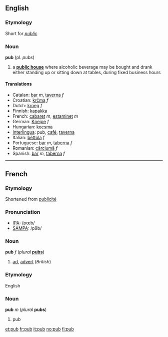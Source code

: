 ==English==
===Etymology===
Short for ''[[public]]''
===Noun===
'''pub''' (pl. ''pubs'')

# a '''[[public house]]''' where alcoholic beverage may be bought and drank either standing up or sitting down at tables, during fixed business hours

====Translations====
*Catalan: [[bar]] ''m'', [[taverna]] ''f''
*Croatian: [[krčma]] ''f''
*Dutch: [[kroeg]] ''f''
*Finnish: [[kapakka]]
*French: [[cabaret]] ''m'', [[estaminet]] ''m''
*German: [[Kneipe]] ''f''
*Hungarian: [[kocsma]]
*[[Interlingua]]: pub, [[café]], [[taverna]]
*Italian: [[béttola]] ''f''
*Portuguese: [[bar]] ''m'', [[taberna]] ''f''
*Romanian: [[cârciumă]] ''f''
*Spanish: [[bar]] ''m'', [[taberna]] ''f''

----

==French==
===Etymology===
Shortened from [[publicité]]

===Pronunciation===
*[[w:IPA|IPA]]: /pœb/
*[[w:SAMPA|SAMPA]]: /p9b/

===Noun===
{{fr-infl-noun|sm=pub|sf=pub|pm=pubs|pf=pubs|smp=pœb|sfp=pœb|pmp=pœb|pfp=pœb}}
{{fr-infl-noun|sm=pub|sf=pub|pm=pubs|pf=pubs|smp=pœb|sfp=pœb|pmp=pœb|pfp=pœb}}
'''pub''' ''f'' (''plural'' '''[[pubs]]''')

#[[ad]], [[advert]] (''British'')

===Etymology===
English

===Noun===
'''pub''' ''m'' (''plural'' '''pubs''')

#pub

[[et:pub]]
[[fr:pub]]
[[it:pub]]
[[no:pub]]
[[fi:pub]]